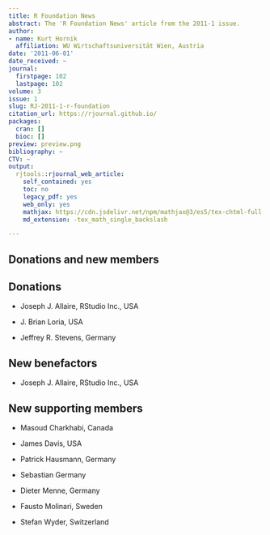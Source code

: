 ```yaml
---
title: R Foundation News
abstract: The 'R Foundation News' article from the 2011-1 issue.
author:
- name: Kurt Hornik
  affiliation: WU Wirtschaftsuniversität Wien, Austria
date: '2011-06-01'
date_received: ~
journal:
  firstpage: 102
  lastpage: 102
volume: 3
issue: 1
slug: RJ-2011-1-r-foundation
citation_url: https://rjournal.github.io/
packages:
  cran: []
  bioc: []
preview: preview.png
bibliography: ~
CTV: ~
output:
  rjtools::rjournal_web_article:
    self_contained: yes
    toc: no
    legacy_pdf: yes
    web_only: yes
    mathjax: https://cdn.jsdelivr.net/npm/mathjax@3/es5/tex-chtml-full.js
    md_extension: -tex_math_single_backslash

---
```


::: article
# Donations and new members

## Donations

-   Joseph J. Allaire, RStudio Inc., USA

-   J. Brian Loria, USA

-   Jeffrey R. Stevens, Germany

## New benefactors

-   Joseph J. Allaire, RStudio Inc., USA

## New supporting members

-   Masoud Charkhabi, Canada

-   James Davis, USA

-   Patrick Hausmann, Germany

-   Sebastian Germany

-   Dieter Menne, Germany

-   Fausto Molinari, Sweden

-   Stefan Wyder, Switzerland
:::
